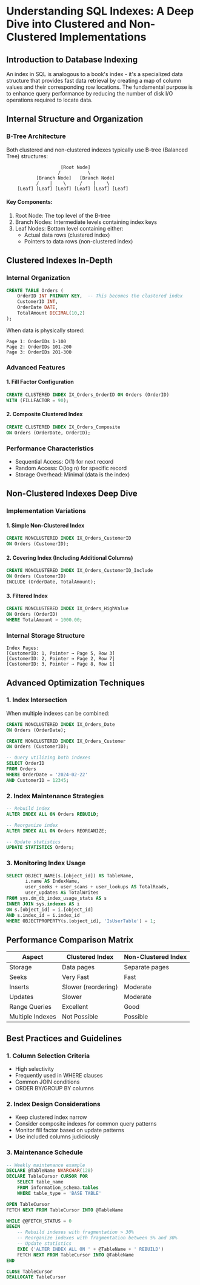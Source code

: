 # Understanding SQL Indexes: A Deep Dive into Clustered and Non-Clustered Implementations

## Introduction to Database Indexing
An index in SQL is analogous to a book's index - it's a specialized data structure that provides fast data retrieval by creating a map of column values and their corresponding row locations. The fundamental purpose is to enhance query performance by reducing the number of disk I/O operations required to locate data.

## Internal Structure and Organization

### B-Tree Architecture
Both clustered and non-clustered indexes typically use B-tree (Balanced Tree) structures:

```
                    [Root Node]
                   /          \
           [Branch Node]   [Branch Node]
           /    |    \     /    |    \
    [Leaf] [Leaf] [Leaf] [Leaf] [Leaf] [Leaf]
```

#### Key Components:
1. Root Node: The top level of the B-tree
2. Branch Nodes: Intermediate levels containing index keys
3. Leaf Nodes: Bottom level containing either:
   - Actual data rows (clustered index)
   - Pointers to data rows (non-clustered index)

## Clustered Indexes In-Depth

### Internal Organization
```sql
CREATE TABLE Orders (
    OrderID INT PRIMARY KEY,  -- This becomes the clustered index
    CustomerID INT,
    OrderDate DATE,
    TotalAmount DECIMAL(10,2)
);
```

When data is physically stored:
```
Page 1: OrderIDs 1-100
Page 2: OrderIDs 101-200
Page 3: OrderIDs 201-300
```

### Advanced Features

#### 1. Fill Factor Configuration
```sql
CREATE CLUSTERED INDEX IX_Orders_OrderID ON Orders (OrderID)
WITH (FILLFACTOR = 90);
```

#### 2. Composite Clustered Index
```sql
CREATE CLUSTERED INDEX IX_Orders_Composite 
ON Orders (OrderDate, OrderID);
```

### Performance Characteristics
- Sequential Access: O(1) for next record
- Random Access: O(log n) for specific record
- Storage Overhead: Minimal (data is the index)

## Non-Clustered Indexes Deep Dive

### Implementation Variations

#### 1. Simple Non-Clustered Index
```sql
CREATE NONCLUSTERED INDEX IX_Orders_CustomerID 
ON Orders (CustomerID);
```

#### 2. Covering Index (Including Additional Columns)
```sql
CREATE NONCLUSTERED INDEX IX_Orders_CustomerID_Include 
ON Orders (CustomerID)
INCLUDE (OrderDate, TotalAmount);
```

#### 3. Filtered Index
```sql
CREATE NONCLUSTERED INDEX IX_Orders_HighValue
ON Orders (OrderID)
WHERE TotalAmount > 1000.00;
```

### Internal Storage Structure
```
Index Pages:
[CustomerID: 1, Pointer → Page 5, Row 3]
[CustomerID: 2, Pointer → Page 2, Row 7]
[CustomerID: 3, Pointer → Page 8, Row 1]
```

## Advanced Optimization Techniques

### 1. Index Intersection
When multiple indexes can be combined:
```sql
CREATE NONCLUSTERED INDEX IX_Orders_Date 
ON Orders (OrderDate);

CREATE NONCLUSTERED INDEX IX_Orders_Customer 
ON Orders (CustomerID);

-- Query utilizing both indexes
SELECT OrderID 
FROM Orders 
WHERE OrderDate = '2024-02-22' 
AND CustomerID = 12345;
```

### 2. Index Maintenance Strategies
```sql
-- Rebuild index
ALTER INDEX ALL ON Orders REBUILD;

-- Reorganize index
ALTER INDEX ALL ON Orders REORGANIZE;

-- Update statistics
UPDATE STATISTICS Orders;
```

### 3. Monitoring Index Usage
```sql
SELECT OBJECT_NAME(s.[object_id]) AS TableName,
       i.name AS IndexName,
       user_seeks + user_scans + user_lookups AS TotalReads,
       user_updates AS TotalWrites
FROM sys.dm_db_index_usage_stats AS s
INNER JOIN sys.indexes AS i
ON s.[object_id] = i.[object_id]
AND s.index_id = i.index_id
WHERE OBJECTPROPERTY(s.[object_id], 'IsUserTable') = 1;
```

## Performance Comparison Matrix

| Aspect | Clustered Index | Non-Clustered Index |
|--------|----------------|---------------------|
| Storage | Data pages | Separate pages |
| Seeks | Very Fast | Fast |
| Inserts | Slower (reordering) | Moderate |
| Updates | Slower | Moderate |
| Range Queries | Excellent | Good |
| Multiple Indexes | Not Possible | Possible |

## Best Practices and Guidelines

### 1. Column Selection Criteria
- High selectivity
- Frequently used in WHERE clauses
- Common JOIN conditions
- ORDER BY/GROUP BY columns

### 2. Index Design Considerations
- Keep clustered index narrow
- Consider composite indexes for common query patterns
- Monitor fill factor based on update patterns
- Use included columns judiciously

### 3. Maintenance Schedule
```sql
-- Weekly maintenance example
DECLARE @TableName NVARCHAR(128)
DECLARE TableCursor CURSOR FOR
    SELECT table_name 
    FROM information_schema.tables 
    WHERE table_type = 'BASE TABLE'

OPEN TableCursor
FETCH NEXT FROM TableCursor INTO @TableName

WHILE @@FETCH_STATUS = 0
BEGIN
    -- Rebuild indexes with fragmentation > 30%
    -- Reorganize indexes with fragmentation between 5% and 30%
    -- Update statistics
    EXEC ('ALTER INDEX ALL ON ' + @TableName + ' REBUILD')
    FETCH NEXT FROM TableCursor INTO @TableName
END

CLOSE TableCursor
DEALLOCATE TableCursor
```